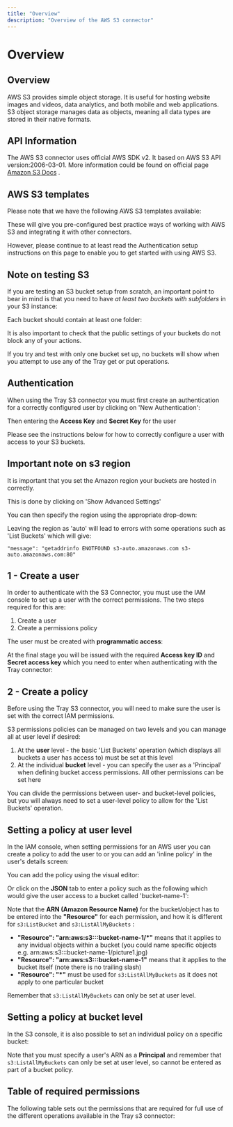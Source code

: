 ```yaml
---
title: "Overview"
description: "Overview of the AWS S3 connector"
---
```


# Overview

## Overview

AWS S3 provides simple object storage. It is useful for hosting website images and videos, data analytics, and both mobile and web applications. S3 object storage manages data as objects, meaning all data types are stored in their native formats.

## API Information

The AWS S3 connector uses official AWS SDK v2. It based on AWS S3 API version:2006-03-01. More information could be found on official page [Amazon S3 Docs](https://docs.aws.amazon.com/AmazonS3/latest/userguide/Welcome.html) .

## AWS S3 templates

Please note that we have the following AWS S3 templates available:

These will give you pre-configured best practice ways of working with AWS S3 and integrating it with other connectors.

However, please continue to at least read the Authentication setup instructions on this page to enable you to get started with using AWS S3.

## Note on testing S3

If you are testing an S3 bucket setup from scratch, an important point to bear in mind is that you need to have *at least two buckets with subfolders* in your S3 instance:

Each bucket should contain at least one folder:

It is also important to check that the public settings of your buckets do not block any of your actions.

If you try and test with only one bucket set up, no buckets will show when you attempt to use any of the Tray get or put operations.

## Authentication

When using the Tray S3 connector you must first create an authentication for a correctly configured user by clicking on 'New Authentication':

Then entering the **Access Key** and **Secret Key** for the user

Please see the instructions below for how to correctly configure a user with access to your S3 buckets.

## Important note on s3 region

It is important that you set the Amazon region your buckets are hosted in correctly.

This is done by clicking on 'Show Advanced Settings'

You can then specify the region using the appropriate drop-down:

Leaving the region as 'auto' will lead to errors with some operations such as 'List Buckets' which will give:

`"message": "getaddrinfo ENOTFOUND s3-auto.amazonaws.com s3-auto.amazonaws.com:80"`

## 1 - Create a user

In order to authenticate with the S3 Connector, you must use the IAM console to set up a user with the correct permissions. The two steps required for this are:

1. Create a user
2. Create a permissions policy

The user must be created with **programmatic access**:

At the final stage you will be issued with the required **Access key ID** and **Secret access key** which you need to enter when authenticating with the Tray connector:

## 2 - Create a policy

Before using the Tray S3 connector, you will need to make sure the user is set with the correct IAM permissions.

S3 permissions policies can be managed on two levels and you can manage all at user level if desired:

1. At the **user** level - the basic 'List Buckets' operation (which displays all buckets a user has access to) must be set at this level
2. At the individual **bucket** level - you can specify the user as a 'Principal' when defining bucket access permissions. All other permissions can be set here

You can divide the permissions between user- and bucket-level policies, but you will always need to set a user-level policy to allow for the 'List Buckets' operation.

## Setting a policy at user level

In the IAM console, when setting permissions for an AWS user you can create a policy to add the user to or you can add an 'inline policy' in the user's details screen:

You can add the policy using the visual editor:

Or click on the **JSON** tab to enter a policy such as the following which would give the user access to a bucket called 'bucket-name-1':

Note that the **ARN (Amazon Resource Name)** for the bucket/object has to be entered into the **"Resource"** for each permission, and how it is different for `s3:ListBucket` and `s3:ListAllMyBuckets` :

- **"Resource": "arn:aws:s3:::bucket-name-1/*"** means that it applies to any invidual objects within a bucket (you could name specific objects e.g. arn:aws:s3:::bucket-name-1/picture1.jpg)
- **"Resource": "arn:aws:s3:::bucket-name-1"** means that it applies to the bucket itself (note there is no trailing slash)
- **"Resource": "*"** must be used for `s3:ListAllMyBuckets` as it does not apply to one particular bucket

Remember that `s3:ListAllMyBuckets` can only be set at user level.

## Setting a policy at bucket level

In the S3 console, it is also possible to set an individual policy on a specific bucket:

Note that you must specify a user's ARN as a **Principal** and remember that `s3:ListAllMyBuckets` can only be set at user level, so cannot be entered as part of a bucket policy.

## Table of required permissions

The following table sets out the permissions that are required for full use of the different operations available in the Tray s3 connector:
